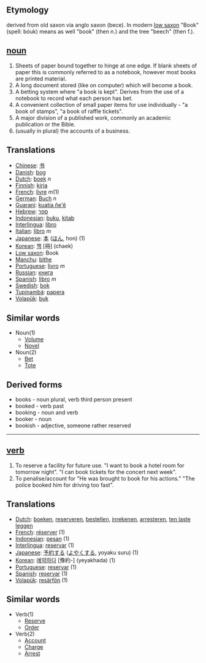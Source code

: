 ==Etymology==
derived from old saxon via anglo saxon (bece). In modern [[low saxon]] "Book"  (spell: bóuk) means as well "book" (then n.) and the tree "beech" (then f.). 

== [[noun]] ==
# Sheets of paper bound together to hinge at one edge. If blank sheets of paper this is commonly referred to as a notebook, however most books are printed material.
# A long document stored (like on computer) which will become a book.
# A betting system where "a book is kept". Derives from the use of a notebook to record what each person has bet.
# A convenient collection of small paper items for use individually - "a book of stamps", "a book of raffle tickets".
# A major division of a published work, commonly an academic publication or the Bible.
# (usually in plural) the accounts of a business.

==Translations==
*[[Chinese]]: [[书]]
*[[Danish]]: [[bog]]
*[[Dutch]]: [[boek]] ''n''
*[[Finnish]]: [[kirja]]
*[[French]]: [[livre]]  ''m''(1)
*[[German]]: [[Buch]] ''n''
*[[Guarani]]: [[kuatia ñe'ẽ]]
*[[Hebrew]]: [[ספר]]
*[[Indonesian]]: [[buku]], [[kitab]]
*[[Interlingua]]: [[libro]]
*[[Italian]]: [[libro]] ''m''
*[[Japanese]]: [[本]] ([[ほん]], hon) (1)
*[[Korean]]: [[책]] [冊] (chaek)
*[[Low saxon]]: Book
*[[Manchu]]: [[bithe]]
*[[Portuguese]]: [[livro]] ''m''
*[[Russian]]: [[книга]]
*[[Spanish]]: [[libro]] ''m''
*[[Swedish]]: [[bok]]
*[[Tupinambá]]: [[papera]]
*[[Volapük]]: [[buk]]

==Similar words==
*Noun(1)
**[[Volume]]
**[[Novel]]
*Noun(2)
**[[Bet]]
**[[Tote]]

==Derived forms==
* books - noun plural, verb third person present
* booked - verb past
* booking - noun and verb
* booker - noun
* bookish - adjective, someone rather reserved

----

== [[verb]] ==
# To reserve a facility for future use. "I want to book a hotel room for tomorrow night". "I can book tickets for the concert next week".
# To penalise/account for "He was brought to book for his actions."  "The police booked him for driving too fast".

==Translations==
*[[Dutch]]: [[boeken]], [[reserveren]], [[bestellen]], [[inrekenen]], [[arresteren]], [[ten laste leggen]]
*[[French]]: [[réserver]] (1)
*[[Indonesian]]: [[pesan]] (1)
*[[Interlingua]]: [[reservar]] (1)
*[[Japanese]]: [[予約]]する ([[よやく]]する, yoyaku suru) (1)
*[[Korean]]: [[예약하다]] [豫約-] (yeyakhada) (1)
*[[Portuguese]]: [[reservar]] (1)
*[[Spanish]]: [[reservar]] (1)
*[[Volapük]]: [[resärfön]] (1)

==Similar words==
*Verb(1)
**[[Reserve]]
**[[Order]]
*Verb(2)
**[[Account]]
**[[Charge]]
**[[Arrest]]